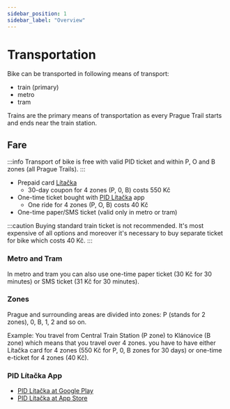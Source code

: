 ```yaml
---
sidebar_position: 1
sidebar_label: "Overview"
---
```


# Transportation

Bike can be transported in following means of transport:
- train (primary)
- metro
- tram

Trains are the primary means of transportation as every Prague Trail starts and ends near the train station.

## Fare

:::info
Transport of bike is free with valid PID ticket and within P, O and B zones (all Prague Trails).
:::

- Prepaid card [Lítačka](https://pidlitacka.cz/en)
  - 30-day coupon for 4 zones (P, 0, B) costs 550 Kč
- One-time ticket bought with [PID Lítačka](#pid-lítačka-app) app
  - One ride for 4 zones (P, O, B) costs 40 Kč
- One-time paper/SMS ticket (valid only in metro or tram)

:::caution
Buying standard train ticket is not recommended.
It's most expensive of all options and moreover it's necessary to buy separate ticket for bike which costs 40 Kč.
:::

### Metro and Tram

In metro and tram you can also use one-time paper ticket (30 Kč for 30 minutes) or SMS ticket (31 Kč for 30 minutes).

### Zones

Prague and surrounding areas are divided into zones: P (stands for 2 zones), 0, B, 1, 2 and so on.

Example: You travel from Central Train Station (P zone) to Klánovice (B zone) which means that you travel over 4 zones.
you have to have either Lítačka card for 4 zones (550 Kč for P, 0, B zones for 30 days) or one-time e-ticket for 4 zones (40 Kč).

### PID Lítačka App

- [PID Lítačka at Google Play](https://play.google.com/store/apps/details?id=cz.dpp.praguepublictransport)
- [PID Lítačka at App Store](https://apps.apple.com/cz/app/pid-l%C3%ADta%C4%8Dka/id983071129)
